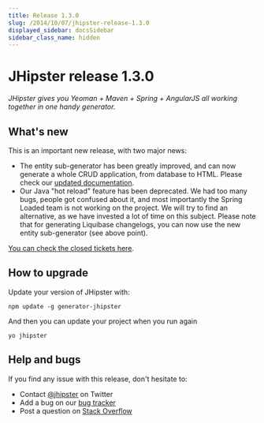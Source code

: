 ```yaml
---
title: Release 1.3.0
slug: /2014/10/07/jhipster-release-1.3.0
displayed_sidebar: docsSidebar
sidebar_class_name: hidden
---
```


JHipster release 1.3.0
==================

*JHipster gives you Yeoman + Maven + Spring + AngularJS all working together in one handy generator.*

What's new
----------

This is an important new release, with two major news:

- The entity sub-generator has been greatly improved, and can now generate a whole CRUD application, from database to HTML. Please check our [updated documentation](/creating-an-entity/).
- Our Java "hot reload" feature has been deprecated. We had too many bugs, people got confused about it, and most importantly the Spring Loaded team is not working on the project. We will try to find an alternative, as we have invested a lot of time on this subject. Please note that for generating Liquibase changelogs, you can now use the new entity sub-generator (see above point).

[You can check the closed tickets here](https://github.com/jhipster/generator-jhipster/issues?q=milestone%3A1.3.0+is%3Aclosed).

How to upgrade
------------

Update your version of JHipster with:

```
npm update -g generator-jhipster
```

And then you can update your project when you run again

```
yo jhipster
```

Help and bugs
--------------

If you find any issue with this release, don't hesitate to:

- Contact [@jhipster](https://twitter.com/jhipster) on Twitter
- Add a bug on our [bug tracker](https://github.com/jhipster/generator-jhipster/issues?state=open)
- Post a question on [Stack Overflow](http://stackoverflow.com/tags/jhipster/info)
